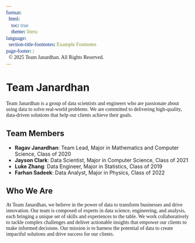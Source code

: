 ```yaml
---
format: 
  html:
    toc: true
    theme: litera
language: 
  section-title-footnotes: Example Footnotes
page-footer: |
  © 2025 Team Janardhan. All Rights Reserved.
---
```


```{=html}
<style>
@import url('https://fonts.googleapis.com/css2?family=Funnel+Sans:ital,wght@0,300..800;1,300..800&display=swap');
@import url('https://fonts.googleapis.com/css2?family=Figtree:ital,wght@0,300..900;1,300..900&family=Fragment+Mono:ital@0;1&display=swap');

p {
  font-family: 'Funnel Sans';
}

pre, code {
  font-family: 'Fragment Mono';
  font-size: 14px;
}
</style>
```

# Team Janardhan
Team Janardhan is a group of data scientists and engineers who are passionate about using data to solve real-world problems. We are committed to delivering high-quality, data-driven solutions that help our clients achieve their goals.

## Team Members
- **Ragav Janardhan**: Team Lead, Major in Mathematics and Computer Science, Class of 2020
- **Jayson Clark**: Data Scientist, Major in Computer Science, Class of 2021
- **Luke Zhang**: Data Engineer, Major in Statistics, Class of 2019
- **Farhan Sadeek**: Data Analyst, Major in Physics, Class of 2022

## Who We Are
At Team Janardhan, we believe in the power of data to transform businesses and drive innovation. Our team is composed of experts in data science, engineering, and analysis, each bringing a unique set of skills and experiences to the table. We work collaboratively to tackle complex challenges and deliver actionable insights that empower our clients to make informed decisions. Our mission is to harness the potential of data to create impactful solutions and drive success for our clients.


